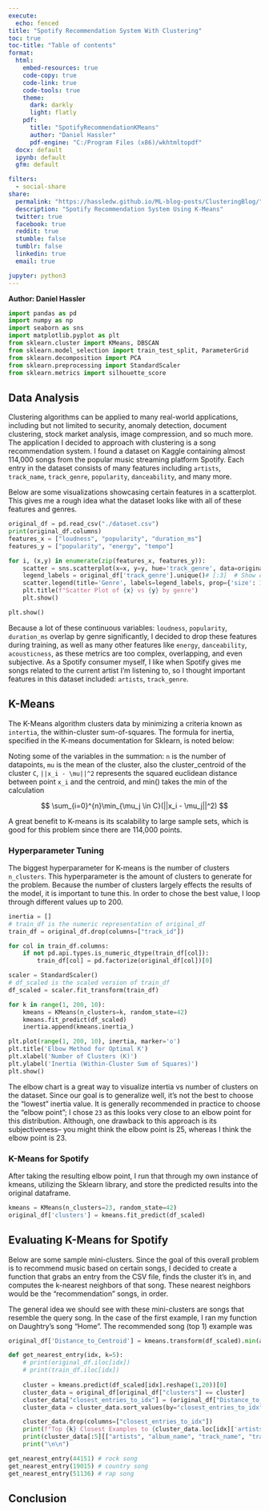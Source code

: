 ```yaml
---
execute:
  echo: fenced
title: "Spotify Recommendation System With Clustering"
toc: true
toc-title: "Table of contents"
format:
  html:
    embed-resources: true
    code-copy: true
    code-link: true
    code-tools: true
    theme:
      dark: darkly
      light: flatly
    pdf:
      title: "SpotifyRecommendationKMeans"
      author: "Daniel Hassler"
      pdf-engine: "C:/Program Files (x86)/wkhtmltopdf"
  docx: default
  ipynb: default
  gfm: default

filters:
  - social-share
share:
  permalink: "https://hassledw.github.io/ML-blog-posts/ClusteringBlog/"
  description: "Spotify Recommendation System Using K-Means"
  twitter: true
  facebook: true
  reddit: true
  stumble: false
  tumblr: false
  linkedin: true
  email: true

jupyter: python3
---
```

<!-- title: "Comparing Decision Tree and Random Forest Classifier Performance"
format:
  html:
    code-fold: true
jupyter: python3 -->
**Author: Daniel Hassler**

<link rel="stylesheet" type="text/css" href="./index.css">
<div class="social-icons">
  <a href="https://github.com/hassledw"><i class="fab fa-github"></i></a>
  <a href="https://www.linkedin.com/in/daniel-hassler-85027a21a/"><i class="fab fa-linkedin"></i></a>
  <!-- Add more social media links/icons as needed -->
</div>
```python
import pandas as pd
import numpy as np
import seaborn as sns
import matplotlib.pyplot as plt
from sklearn.cluster import KMeans, DBSCAN
from sklearn.model_selection import train_test_split, ParameterGrid
from sklearn.decomposition import PCA
from sklearn.preprocessing import StandardScaler
from sklearn.metrics import silhouette_score
```

## Data Analysis
Clustering algorithms can be applied to many real-world applications, including but not limited to security, anomaly detection, document clustering, stock market analysis, image compression, and so much more. The application I decided to approach with clustering is a song recommendation system. I found a dataset on Kaggle containing almost 114,000 songs from the popular music streaming platform Spotify. Each entry in the dataset consists of many features including `artists`, `track_name`, `track_genre`, `popularity`, `danceability`, and many more.

Below are some visualizations showcasing certain features in a scatterplot. This gives me a rough idea what the dataset looks like with all of these features and genres.
```python
original_df = pd.read_csv("./dataset.csv")
print(original_df.columns)
features_x = ["loudness", "popularity", "duration_ms"]
features_y = ["popularity", "energy", "tempo"]

for i, (x,y) in enumerate(zip(features_x, features_y)):
    scatter = sns.scatterplot(x=x, y=y, hue='track_genre', data=original_df, palette="viridis", alpha=0.25)
    legend_labels = original_df['track_genre'].unique()# [:3]  # Show only the first 3 genres
    scatter.legend(title='Genre', labels=legend_labels, prop={'size': 1})
    plt.title(f"Scatter Plot of {x} vs {y} by genre")
    plt.show()

plt.show()
```

Because a lot of these continuous variables: `loudness`, `popularity`, `duration_ms` overlap by genre significantly, I decided to drop these features during training, as well as many other features like `energy`, `danceability`, `acousticness`, as these metrics are too complex, overlapping, and even subjective. As a Spotify consumer myself, I like when Spotify gives me songs related to the current artist I'm listening to, so I thought important features in this dataset included: `artists`, `track_genre`.

## K-Means
The K-Means algorithm clusters data by minimizing a criteria known as `intertia`, the within-cluster sum-of-squares. The formula for inertia, specified in the K-means documentation for Sklearn, is noted below:

Noting some of the variables in the summation: `n` is the number of datapoints, `mu` is the mean of the cluster, also the cluster_centroid of the cluster `C`, `||x_i - \mu||^2` represents the squared euclidean distance between point `x_i` and the centroid, and min() takes the min of the calculation

$$
\sum_{i=0}^{n}\min_{\mu_j \in C}(||x_i - \mu_j||^2)
$$

A great benefit to K-means is its scalability to large sample sets, which is good for this problem since there are 114,000 points.

### Hyperparameter Tuning
The biggest hyperparameter for K-means is the number of clusters `n_clusters`. This hyperparameter is the amount of clusters to generate for the problem. Because the number of clusters largely effects the results of the model, it is important to tune this. In order to chose the best value, I loop through different values up to 200.
```python
inertia = []
# train_df is the numeric representation of original_df
train_df = original_df.drop(columns=["track_id"])

for col in train_df.columns:
    if not pd.api.types.is_numeric_dtype(train_df[col]):
        train_df[col] = pd.factorize(original_df[col])[0]

scaler = StandardScaler()
# df_scaled is the scaled version of train_df
df_scaled = scaler.fit_transform(train_df)

for k in range(1, 200, 10):
    kmeans = KMeans(n_clusters=k, random_state=42)
    kmeans.fit_predict(df_scaled)
    inertia.append(kmeans.inertia_)
```

```python
plt.plot(range(1, 200, 10), inertia, marker='o')
plt.title('Elbow Method for Optimal K')
plt.xlabel('Number of Clusters (K)')
plt.ylabel('Inertia (Within-Cluster Sum of Squares)')
plt.show()
```

The elbow chart is a great way to visualize intertia vs number of clusters on the dataset. Since our goal is to generalize well, it's not the best to choose the "lowest" inertia value. It is generally recommended in practice to choose the "elbow point"; I chose `23` as this looks very close to an elbow point for this distribution. Although, one drawback to this approach is its subjectiveness-- you might think the elbow point is 25, whereas I think the elbow point is 23.

### K-Means for Spotify
After taking the resulting elbow point, I run that through my own instance of kmeans, utilizing the Sklearn library, and store the predicted results into the original dataframe.
```python
kmeans = KMeans(n_clusters=23, random_state=42)
original_df['clusters'] = kmeans.fit_predict(df_scaled)
```

## Evaluating K-Means for Spotify
Below are some sample mini-clusters. Since the goal of this overall problem is to recommend music based on certain songs, I decided to create a function that grabs an entry from the CSV file, finds the cluster it's in, and computes the k-nearest neighbors of that song. These nearest neighbors would be the "recommendation" songs, in order.

The general idea we should see with these mini-clusters are songs that resemble the query song. In the case of the first example, I ran my function on Daughtry's song "Home". The recommended song (top 1) example was 
```python
original_df['Distance_to_Centroid'] = kmeans.transform(df_scaled).min(axis=1)

def get_nearest_entry(idx, k=5):
    # print(original_df.iloc[idx])
    # print(train_df.iloc[idx])
    
    cluster = kmeans.predict(df_scaled[idx].reshape(1,20))[0]
    cluster_data = original_df[original_df["clusters"] == cluster]
    cluster_data["closest_entries_to_idx"] = (original_df["Distance_to_Centroid"] - cluster_data.loc[idx]["Distance_to_Centroid"]).abs()
    cluster_data = cluster_data.sort_values(by="closest_entries_to_idx")

    cluster_data.drop(columns=["closest_entries_to_idx"])
    print(f"Top {k} Closest Examples to {cluster_data.loc[idx]['artists']}'s \"{cluster_data.loc[idx]['track_name']}\"")
    print(cluster_data[:5][["artists", "album_name", "track_name", "track_genre"]])
    print("\n\n")

get_nearest_entry(44151) # rock song
get_nearest_entry(19015) # country song
get_nearest_entry(51136) # rap song
```

## Conclusion